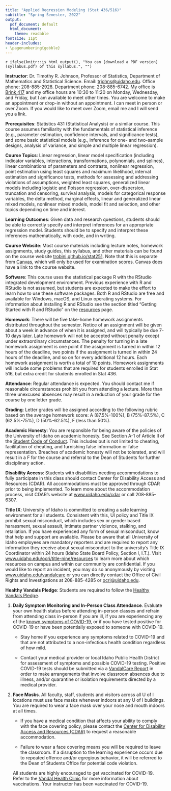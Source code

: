 ---
title: "Applied Regression Modeling (Stat 436/516)"
subtitle: "Spring Semester, 2022"
output: 
  pdf_document: default
  html_document: 
    theme: readable
fontsize: 11pt
header-includes:
- \pagenumbering{gobble}
---

`r ifelse(knitr::is_html_output(), "You can [download a PDF version](syllabus.pdf) of this syllabus.", "")`

\raggedright

**Instructor**: Dr. Timothy R. Johnson, Professor of Statistics, Department of Mathematics and Statistical Science. Email: <trjohns@uidaho.edu>. Office phone: 208-885-2928. Department phone: 208-885-6742. My office is [Brink 417](https://goo.gl/maps/zcpTXzbPCGWGj7tM9) and my office hours are 10:30 to 11:20 on Monday, Wednesday, and Friday, but I am available to meet other times. You are welcome to make an appointment or drop-in without an appointment. I can meet in person or over Zoom. If you would like to meet over Zoom, email me and I will send you a link.

**Prerequisites**: Statistics 431 (Statistical Analysis) or a similar course. This course assumes familiarity with the fundamentals of statistical inference (e.g., parameter estimation, confidence intervals, and significance tests), and some basic statistical models (e.g., inference for one- and two-sample designs, analysis of variance, and simple and multiple linear regression).

**Course Topics**: Linear regression, linear model specification (including indicator variables, interactions, transformations, polynomials, and splines), linear combinations of parameters and contrasts, nonlinear regression, point estimation using least squares and maximum likelihood, interval estimation and significance tests, methods for assessing and addressing violations of assumptions, weighted least squares, generalized linear models including logistic and Poisson regression, over-dispersion, truncation and censoring, survival analysis, models for categorical response variables, the delta method, marginal effects, linear and generalized linear mixed models, nonlinear mixed models, model fit and selection, and other topics depending on time and interest. 

**Learning Outcomes**: Given data and research questions, students should be able to correctly specify and interpret inferences for an appropriate regression model. Students should be to specify and interpret these inferences mathematically, with code, and in writing. 

**Course Website**: Most course materials including lecture notes, homework assignments, study guides, this syllabus, and other materials can be found on the course website [trobinj.github.io/stat251](https://trobinj.github.io/stat251). Note that this is separate from [Canvas](http://canvas.uidaho.edu), which will only be used for examination scores. Canvas does have a link to the course website. 

**Software**: This course uses the statistical package R with the RStudio integrated development environment. Previous experience with R and RStudio is not assumed, but students are expected to make the effort to learn how to use these software packages. Both R and RStudio are free and available for Windows, macOS, and Linux operating systems. For information about installing R and RStudio see the section titled "Getting Started with R and RStudio" on the [resources](resources.html) page.  

**Homework**: There will be five take-home homework assignments distributed throughout the semester. Notice of an assignment will be given about a week in advance of when it is assigned, and will typically be due 7-10 days later. Late homework will not be accepted without penalty except under extraordinary circumstances. The penalty for turning in a late homework assignment is one point if the assignment is turned in within 12 hours of the deadline, two points if the assignment is turned in within 24 hours of the deadline, and so on for every additional 12 hours. Each homework assignment is worth a total of 10 points. Homework assignments will include some problems that are required for students enrolled in Stat 516, but extra credit for students enrolled in Stat 436. 

**Attendance**: Regular attendance is expected. You should contact me if reasonable circumstances prohibit you from attending a lecture. More than three unexcused absences may result in a reduction of your grade for the course by one letter grade. 

**Grading**: Letter grades will be assigned according to the following rubric based on the average homework score: A (87.5%-100%), B (75%-87.5%), C (62.5%-75%), D (50%-62.5%), F (less than 50%). 

**Academic Honesty**: You are responsible for being aware of the policies of the University of Idaho on academic honesty. See Section A-1 of Article II of the [Student Code of Conduct](http://www.uidaho.edu/student-affairs/dean-of-students/student-conduct/student-code-of-conduct). This includes but is not limited to cheating, facilitation of cheating, and furnishing false information or false representation. Breaches of academic honesty will not be tolerated, and will result in a F for the course and referral to the Dean of Students for further disciplinary action.

**Disability Access**: Students with disabilities needing accommodations to fully participate in this class should contact Center for Disability Access and Resources (CDAR). All accommodations must be approved through CDAR prior to being implemented. To learn more about the accommodation process, visit CDAR's website at [www.uidaho.edu/cdar](https://www.uidaho.edu/current-students/cdar) or call 208-885-6307.

**Title IX**: University of Idaho is committed to creating a safe learning environment for all students. Consistent with this, UI policy and Title IX prohibit sexual misconduct, which includes sex or gender based harassment, sexual assault, intimate partner violence, stalking, and retaliation. If you have experienced any form of sexual misconduct, know that help and support are available. Please be aware that all University of Idaho employees are mandatory reporters and are required to report any information they receive about sexual misconduct to the university’s Title IX Coordinator within 24 hours (Idaho State Board Policy, Section I, I.T.). Visit [www.uidaho.edu/ocri/title-nine/resources](http://www.uidaho.edu/ocri/title-nine/resources) to learn more about which resources on campus and within our community are confidential. If you would like to report an incident, you may do so anonymously by visiting [www.uidaho.edu/vandalcare](https://www.uidaho.edu/vandalcare) or you can directly contact the Office of Civil Rights and Investigations at 208-885-4285 or <ocri@uidaho.edu>. 

**Healthy Vandals Pledge**: Students are required to follow the [Healthy Vandals Pledge](https://www.uidaho.edu/vandal-health-clinic/coronavirus/healthy-vandal-pledge).

1. **Daily Symptom Monitoring and In-Person Class Attendance**. Evaluate your own health status before attending in-person classes and refrain from attending class in-person if you are ill, if you are experiencing any of the [known symptoms of COVID-19](https://www.cdc.gov/coronavirus/2019-ncov/symptoms-testing/symptoms.html), or if you have tested positive for COVID-19 or have been potentially exposed to someone with COVID-19. 

    - Stay home if you experience any symptoms related to COVID-19 and that are not attributed to a non-infectious health condition regardless of how mild.
    
    - Contact your medical provider or local Idaho Public Health District for assessment of symptoms and possible COVID-19 testing. Positive COVID-19 tests should be submitted via a [VandalCare Report](https://www.uidaho.edu/student-affairs/dean-of-students/vandalcare) in order to make arrangements that involve classroom absences due to illness, and/or quarantine or isolation requirements directed by a medical provider.

2.  **Face Masks**. All faculty, staff, students and visitors across all U of I locations must use face masks whenever indoors at any U of I buildings. You are required to wear a face mask over your nose and mouth indoors at all times.

    - If you have a medical condition that affects your ability to comply with the face covering policy, please contact the [Center for Disability Access and Resources (CDAR)](https://www.uidaho.edu/current-students/cdar) to request a reasonable accommodation.

    - Failure to wear a face covering means you will be required to leave the classroom. If a disruption to the learning experience occurs due to repeated offence and/or egregious behavior, it will be referred to the Dean of Students Office for potential code violation. 

    All students are highly encouraged to get vaccinated for COVID-19. Refer to the [Vandal Health Clinic](https://www.uidaho.edu/vandal-health-clinic/coronavirus/vaccine) for more information about vaccinations. Your instructor has been vaccinated for COVID-19. 





